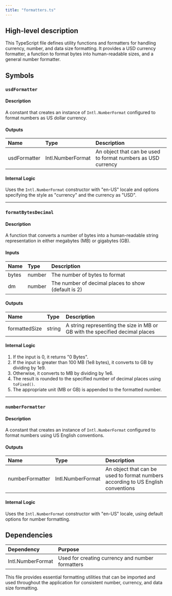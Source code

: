 ```yaml
---
title: "formatters.ts"
---
```


## High-level description
This TypeScript file defines utility functions and formatters for handling currency, number, and data size formatting. It provides a USD currency formatter, a function to format bytes into human-readable sizes, and a general number formatter.

## Symbols

### `usdFormatter`
#### Description
A constant that creates an instance of `Intl.NumberFormat` configured to format numbers as US dollar currency.

#### Outputs
| Name | Type | Description |
|:-----|:-----|:------------|
| usdFormatter | Intl.NumberFormat | An object that can be used to format numbers as USD currency |

#### Internal Logic
Uses the `Intl.NumberFormat` constructor with "en-US" locale and options specifying the style as "currency" and the currency as "USD".

___

### `formatBytesDecimal`
#### Description
A function that converts a number of bytes into a human-readable string representation in either megabytes (MB) or gigabytes (GB).

#### Inputs
| Name | Type | Description |
|:-----|:-----|:------------|
| bytes | number | The number of bytes to format |
| dm | number | The number of decimal places to show (default is 2) |

#### Outputs
| Name | Type | Description |
|:-----|:-----|:------------|
| formattedSize | string | A string representing the size in MB or GB with the specified decimal places |

#### Internal Logic
1. If the input is 0, it returns "0 Bytes".
2. If the input is greater than 100 MB (1e8 bytes), it converts to GB by dividing by 1e9.
3. Otherwise, it converts to MB by dividing by 1e6.
4. The result is rounded to the specified number of decimal places using `toFixed()`.
5. The appropriate unit (MB or GB) is appended to the formatted number.

___

### `numberFormatter`
#### Description
A constant that creates an instance of `Intl.NumberFormat` configured to format numbers using US English conventions.

#### Outputs
| Name | Type | Description |
|:-----|:-----|:------------|
| numberFormatter | Intl.NumberFormat | An object that can be used to format numbers according to US English conventions |

#### Internal Logic
Uses the `Intl.NumberFormat` constructor with "en-US" locale, using default options for number formatting.

## Dependencies
| Dependency | Purpose |
|:-----------|:--------|
| Intl.NumberFormat | Used for creating currency and number formatters |

This file provides essential formatting utilities that can be imported and used throughout the application for consistent number, currency, and data size formatting.